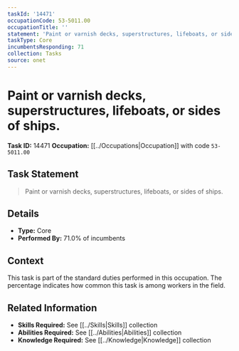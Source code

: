 ```yaml
---
taskId: '14471'
occupationCode: 53-5011.00
occupationTitle: ''
statement: 'Paint or varnish decks, superstructures, lifeboats, or sides of ships.'
taskType: Core
incumbentsResponding: 71
collection: Tasks
source: onet
---
```

# Paint or varnish decks, superstructures, lifeboats, or sides of ships.

**Task ID:** 14471
**Occupation:** [[../Occupations|Occupation]] with code `53-5011.00`

## Task Statement

> Paint or varnish decks, superstructures, lifeboats, or sides of ships.

## Details

- **Type:** Core
- **Performed By:** 71.0% of incumbents

## Context

This task is part of the standard duties performed in this occupation. The percentage indicates how common this task is among workers in the field.

## Related Information

- **Skills Required:** See [[../Skills|Skills]] collection
- **Abilities Required:** See [[../Abilities|Abilities]] collection
- **Knowledge Required:** See [[../Knowledge|Knowledge]] collection
